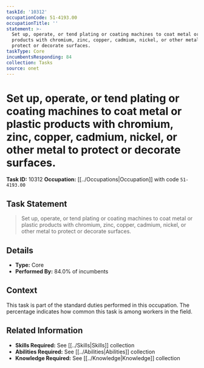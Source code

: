 ```yaml
---
taskId: '10312'
occupationCode: 51-4193.00
occupationTitle: ''
statement: >-
  Set up, operate, or tend plating or coating machines to coat metal or plastic
  products with chromium, zinc, copper, cadmium, nickel, or other metal to
  protect or decorate surfaces.
taskType: Core
incumbentsResponding: 84
collection: Tasks
source: onet
---
```

# Set up, operate, or tend plating or coating machines to coat metal or plastic products with chromium, zinc, copper, cadmium, nickel, or other metal to protect or decorate surfaces.

**Task ID:** 10312
**Occupation:** [[../Occupations|Occupation]] with code `51-4193.00`

## Task Statement

> Set up, operate, or tend plating or coating machines to coat metal or plastic products with chromium, zinc, copper, cadmium, nickel, or other metal to protect or decorate surfaces.

## Details

- **Type:** Core
- **Performed By:** 84.0% of incumbents

## Context

This task is part of the standard duties performed in this occupation. The percentage indicates how common this task is among workers in the field.

## Related Information

- **Skills Required:** See [[../Skills|Skills]] collection
- **Abilities Required:** See [[../Abilities|Abilities]] collection
- **Knowledge Required:** See [[../Knowledge|Knowledge]] collection
